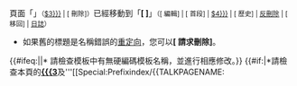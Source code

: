 <div class="plainlinks"><div class="mw-message-box mw-message-box-success">{{tick}} 頁面「'''{{noredirect|{{{3|$3}}}}}'''」<small>（[[Special:WhatLinksHere/{{{3|$3}}}]] | <span id="specialDeleteLink">[{{fullurl:{{{3|$3}}}|action=delete}} 刪除]</span>）</small>已經移動到「'''[{{fullurl:{{{4|$4}}}}} {{{4|$4}}}]'''」<small>（[{{fullurl:{{{4|$4}}}|action=edit}} 編輯] | [{{fullurl:{{{4|$4}}}|action=edit&section=0}} 首段] | [[Special:WhatLinksHere/{{{4|$4}}}]] | [{{fullurl:{{{4|$4}}}|action=history}} 歷史] | [[Special:Undelete/$4|反刪除]] | [{{fullurl:Special:Movepage|wpOldTitle={{urlencode:{{{4|$4}}}}}&wpNewTitle={{urlencode:{{{3|$3}}}}}&wpReason=回退該移動&wpMovetalk=1}} 移回] | [[Special:Log/move|日誌]]）</small></div>
{{fmbox
|type=system
|image=[[File:Ambox_warning_orange.svg|35px]]
|text=
請在移動後作出以下'''清理'''：
*如果有[[Wikipedia:合理使用|合理使用圖像]]在本頁，更新[[Wikipedia:合理使用依据指引|合理使用的理由]]中的頁面名稱。
* [{{fullurl:Special:WhatLinksHere/{{{3|$3}}}|hidelinks=1&hidetrans=1}} 請檢查]舊標題的[[Special:Whatlinkshere/{{{3|$3}}}]]，以確認是否還存在雙重重定向。[[Wikipedia:Bots|機械人]]稍後會修復錯誤的重定向。您亦可以使用以下代碼作出修復以取代舊的重定向：
*: <code>{{#tag:nowiki|#REDIRECT [[{{{4|$4}}}]]}}</code>
*如果舊的標題是名稱錯誤的[[WP:R|重定向]]，您可以'''[{{fullurl:{{{3|$3}}}|action=edit&editintro=template:editintro/db-r3&preview=no}} 請求刪除]'''。
{{#ifeq:{{NAMESPACE}}|{{ns:10}}|* 請檢查模板中有無硬編碼模板名稱，並進行相應修改。}}
{{#if:{{ns has subpages}}|*請檢查本頁的'''[[Special:Prefixindex/{{FULLROOTPAGENAME|{{{3]]'''及'''[[Special:Prefixindex/{{TALKPAGENAME:{{FULLROOTPAGENAME|{{{3]]'''是否需要移動。}}
}}
</div>